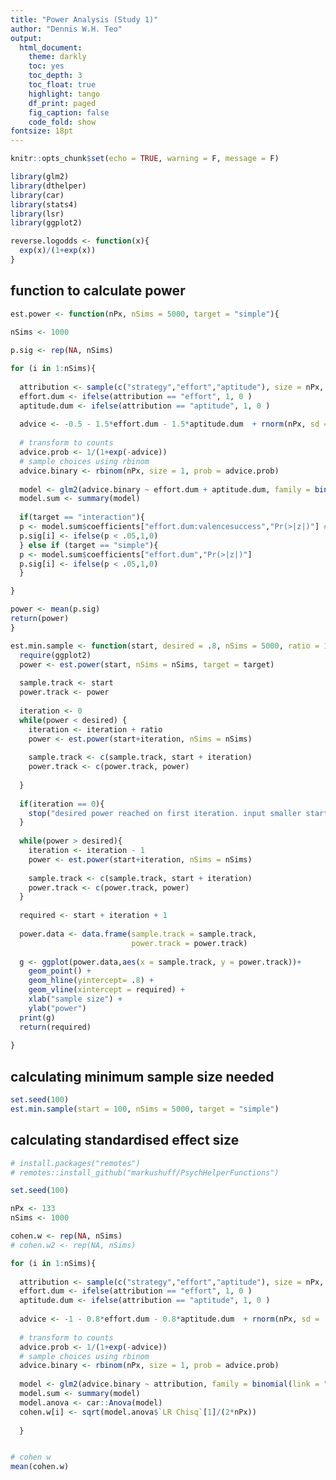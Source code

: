 ---
title: "Power Analysis (Study 1)"
author: "Dennis W.H. Teo"
output: 
  html_document:
    theme: darkly
    toc: yes
    toc_depth: 3
    toc_float: true
    highlight: tango
    df_print: paged
    fig_caption: false
    code_fold: show
fontsize: 18pt
---

```{r setup, include=FALSE}
knitr::opts_chunk$set(echo = TRUE, warning = F, message = F)
```

```{r}
library(glm2)
library(dthelper)
library(car)
library(stats4)
library(lsr)
library(ggplot2)

reverse.logodds <- function(x){
  exp(x)/(1+exp(x))
}
```


## function to calculate power

```{r}

est.power <- function(nPx, nSims = 5000, target = "simple"){
  
nSims <- 1000

p.sig <- rep(NA, nSims)

for (i in 1:nSims){
  
  attribution <- sample(c("strategy","effort","aptitude"), size = nPx, replace = T) 
  effort.dum <- ifelse(attribution == "effort", 1, 0 )
  aptitude.dum <- ifelse(attribution == "aptitude", 1, 0 )
  
  advice <- -0.5 - 1.5*effort.dum - 1.5*aptitude.dum  + rnorm(nPx, sd = .1)
  
  # transform to counts
  advice.prob <- 1/(1+exp(-advice))
  # sample choices using rbinom
  advice.binary <- rbinom(nPx, size = 1, prob = advice.prob)
  
  model <- glm2(advice.binary ~ effort.dum + aptitude.dum, family = binomial(link = "logit"))
  model.sum <- summary(model)
  
  if(target == "interaction"){
  p <- model.sum$coefficients["effort.dum:valencesuccess","Pr(>|z|)"] # p for interaction effect
  p.sig[i] <- ifelse(p < .05,1,0)
  } else if (target == "simple"){
  p <- model.sum$coefficients["effort.dum","Pr(>|z|)"] 
  p.sig[i] <- ifelse(p < .05,1,0)
  }

}

power <- mean(p.sig)
return(power)
}

```


```{r}
est.min.sample <- function(start, desired = .8, nSims = 5000, ratio = 10, target = "interaction"){
  require(ggplot2)
  power <- est.power(start, nSims = nSims, target = target)
  
  sample.track <- start
  power.track <- power
    
  iteration <- 0
  while(power < desired) {
    iteration <- iteration + ratio
    power <- est.power(start+iteration, nSims = nSims)
    
    sample.track <- c(sample.track, start + iteration)
    power.track <- c(power.track, power)
    
  }
  
  if(iteration == 0){
    stop("desired power reached on first iteration. input smaller start value to compute minimum sample required")
  }
  
  while(power > desired){
    iteration <- iteration - 1
    power <- est.power(start+iteration, nSims = nSims)
    
    sample.track <- c(sample.track, start + iteration)
    power.track <- c(power.track, power)
  }
  
  required <- start + iteration + 1
  
  power.data <- data.frame(sample.track = sample.track,
                           power.track = power.track)
  
  g <- ggplot(power.data,aes(x = sample.track, y = power.track))+
    geom_point() +
    geom_hline(yintercept= .8) + 
    geom_vline(xintercept = required) +
    xlab("sample size") +
    ylab("power")
  print(g)
  return(required)
  
}
```


## calculating minimum sample size needed

```{r}
set.seed(100)
est.min.sample(start = 100, nSims = 5000, target = "simple")


```

## calculating standardised effect size

```{r}

# install.packages("remotes")
# remotes::install_github("markushuff/PsychHelperFunctions")

set.seed(100)

nPx <- 133
nSims <- 1000

cohen.w <- rep(NA, nSims)
# cohen.w2 <- rep(NA, nSims)

for (i in 1:nSims){
  
  attribution <- sample(c("strategy","effort","aptitude"), size = nPx, replace = T) 
  effort.dum <- ifelse(attribution == "effort", 1, 0 )
  aptitude.dum <- ifelse(attribution == "aptitude", 1, 0 )
  
  advice <- -1 - 0.8*effort.dum - 0.8*aptitude.dum  + rnorm(nPx, sd = .1)
  
  # transform to counts
  advice.prob <- 1/(1+exp(-advice))
  # sample choices using rbinom
  advice.binary <- rbinom(nPx, size = 1, prob = advice.prob)
  
  model <- glm2(advice.binary ~ attribution, family = binomial(link = "logit"))
  model.sum <- summary(model)
  model.anova <- car::Anova(model)
  cohen.w[i] <- sqrt(model.anova$`LR Chisq`[1]/(2*nPx))
  
  }


# cohen w
mean(cohen.w)

```